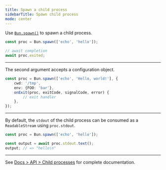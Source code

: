 ```yaml
---
title: Spawn a child process
sidebarTitle: Spawn child process
mode: center
---
```


Use [`Bun.spawn()`](https://bun.com/docs/api/spawn) to spawn a child process.

```ts
const proc = Bun.spawn(['echo', 'hello']);

// await completion
await proc.exited;
```

---

The second argument accepts a configuration object.

```ts
const proc = Bun.spawn(['echo', 'Hello, world!'], {
	cwd: '/tmp',
	env: {FOO: 'bar'},
	onExit(proc, exitCode, signalCode, error) {
		// exit handler
	},
});
```

---

By default, the `stdout` of the child process can be consumed as a `ReadableStream` using `proc.stdout`.

```ts
const proc = Bun.spawn(['echo', 'hello']);

const output = await proc.stdout.text();
output; // => "hello\n"
```

---

See [Docs > API > Child processes](https://bun.com/docs/api/spawn) for complete documentation.
